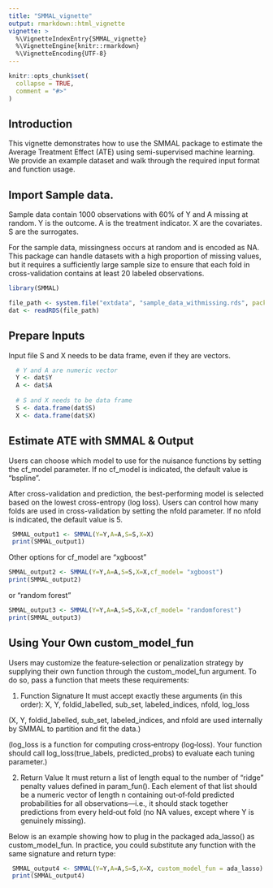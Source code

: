 ```yaml
---
title: "SMMAL_vignette"
output: rmarkdown::html_vignette
vignette: >
  %\VignetteIndexEntry{SMMAL_vignette}
  %\VignetteEngine{knitr::rmarkdown}
  %\VignetteEncoding{UTF-8}
---
```


```r
knitr::opts_chunk$set(
  collapse = TRUE,
  comment = "#>"
)
```


## Introduction

This vignette demonstrates how to use the SMMAL package to estimate the Average Treatment Effect (ATE) using semi-supervised machine learning. We provide an example dataset and walk through the required input format and function usage.


## Import Sample data. 

Sample data contain 1000 observations with 60% of Y and A missing at random. 
Y is the outcome. 
A is the treatment indicator. 
X are the covariates. 
S are the surrogates.

For the sample data, missingness occurs at random and is encoded as NA.
This package can handle datasets with a high proportion of missing values, but it requires a sufficiently large sample size to ensure that each fold in cross-validation contains at least 20 labeled observations.

```r
library(SMMAL)

file_path <- system.file("extdata", "sample_data_withmissing.rds", package = "SMMAL")
dat <- readRDS(file_path)
```

## Prepare Inputs

Input file S and X needs to be data frame, even if they are vectors.


```r
  # Y and A are numeric vector 
  Y <- dat$Y
  A <- dat$A
  
  # S and X needs to be data frame
  S <- data.frame(dat$S)
  X <- data.frame(dat$X)
``` 


## Estimate ATE with SMMAL & Output

Users can choose which model to use for the nuisance functions by setting the cf_model parameter.
If no cf_model is indicated, the default value is "bspline".

After cross-validation and prediction, the best-performing model is selected based on the lowest cross-entropy (log loss).
Users can control how many folds are used in cross-validation by setting the nfold parameter.
If no nfold is indicated, the default value is 5.
  
```r
 SMMAL_output1 <- SMMAL(Y=Y,A=A,S=S,X=X)
 print(SMMAL_output1)
```

Other options for cf_model are "xgboost" 
  
```r
SMMAL_output2 <- SMMAL(Y=Y,A=A,S=S,X=X,cf_model= "xgboost")
print(SMMAL_output2)
```

or "random forest"

```r
SMMAL_output3 <- SMMAL(Y=Y,A=A,S=S,X=X,cf_model= "randomforest")
print(SMMAL_output3)
```


## Using Your Own custom_model_fun

Users may customize the feature‐selection or penalization strategy by supplying their own function through the custom_model_fun argument. To do so, pass a function that meets these requirements:

1. Function Signature
It must accept exactly these arguments (in this order):
X, Y, foldid_labelled, sub_set, labeled_indices, nfold, log_loss

(X, Y, foldid_labelled, sub_set, labeled_indices, and nfold are used internally by SMMAL to partition and fit the data.)

(log_loss is a function for computing cross‐entropy (log‐loss). Your function should call log_loss(true_labels, predicted_probs) to evaluate each tuning parameter.)

2. Return Value
It must return a list of length equal to the number of “ridge” penalty values defined in param_fun(). Each element of that list should be a numeric vector of length n containing out‐of‐fold predicted probabilities for all observations—i.e., it should stack together predictions from every held‐out fold (no NA values, except where Y is genuinely missing).

Below is an example showing how to plug in the packaged ada_lasso() as custom_model_fun. In practice, you could substitute any function with the same signature and return type:

```r
 SMMAL_output4 <- SMMAL(Y=Y,A=A,S=S,X=X, custom_model_fun = ada_lasso)
 print(SMMAL_output4)
```




